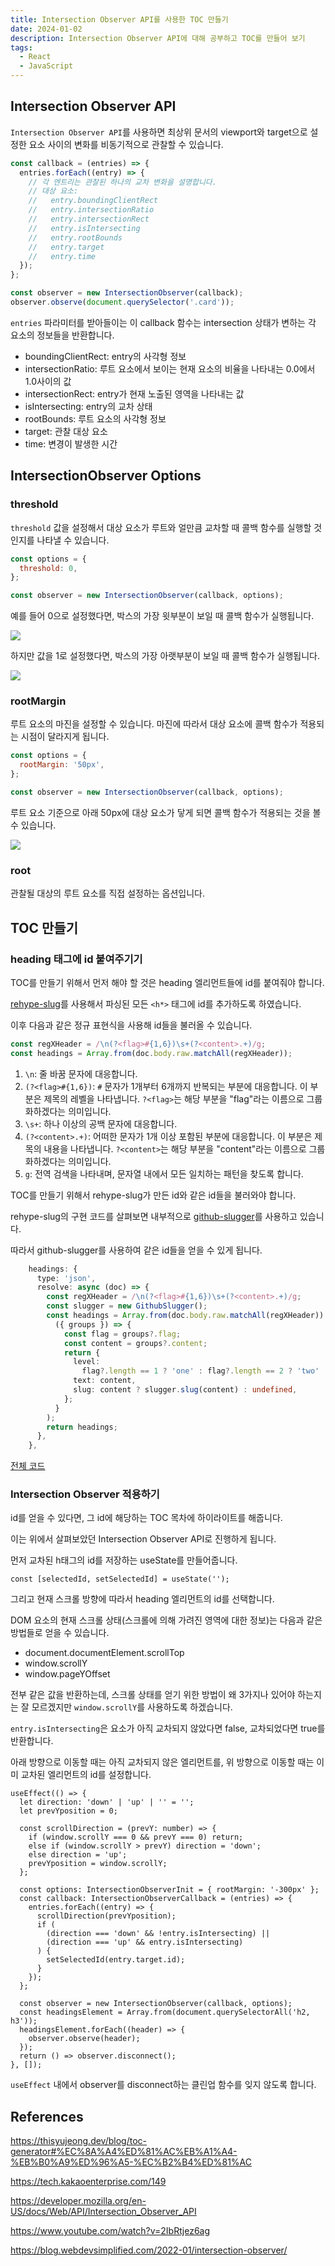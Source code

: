 ```yaml
---
title: Intersection Observer API를 사용한 TOC 만들기
date: 2024-01-02
description: Intersection Observer API에 대해 공부하고 TOC를 만들어 보기
tags:
  - React
  - JavaScript
---
```


## Intersection Observer API

`Intersection Observer API`를 사용하면 최상위 문서의 viewport와 target으로 설정한 요소 사이의 변화를 비동기적으로 관찰할 수 있습니다.

```js
const callback = (entries) => {
  entries.forEach((entry) => {
    // 각 엔트리는 관찰된 하나의 교차 변화을 설명합니다.
    // 대상 요소:
    //   entry.boundingClientRect
    //   entry.intersectionRatio
    //   entry.intersectionRect
    //   entry.isIntersecting
    //   entry.rootBounds
    //   entry.target
    //   entry.time
  });
};

const observer = new IntersectionObserver(callback);
observer.observe(document.querySelector('.card'));
```

`entries` 파라미터를 받아들이는 이 callback 함수는 intersection 상태가 변하는 각 요소의 정보들을 반환합니다.

- boundingClientRect: entry의 사각형 정보
- intersectionRatio: 루트 요소에서 보이는 현재 요소의 비율을 나타내는 0.0에서 1.0사이의 값
- intersectionRect: entry가 현재 노출된 영역을 나타내는 값
- isIntersecting: entry의 교차 상태
- rootBounds: 루트 요소의 사각형 정보
- target: 관찰 대상 요소
- time: 변경이 발생한 시간

## IntersectionObserver Options

### threshold

`threshold` 값을 설정해서 대상 요소가 루트와 얼만큼 교차할 때 콜백 함수를 실행할 것인지를 나타낼 수 있습니다.

```js
const options = {
  threshold: 0,
};

const observer = new IntersectionObserver(callback, options);
```

예를 들어 0으로 설정했다면, 박스의 가장 윗부분이 보일 때 콜백 함수가 실행됩니다.

![](/posts/20240102-toc-intersection-observer/intersection2.gif)

하지만 값을 1로 설정했다면, 박스의 가장 아랫부분이 보일 때 콜백 함수가 실행됩니다.

![](/posts/20240102-toc-intersection-observer/intersection3.gif)

### rootMargin

루트 요소의 마진을 설정할 수 있습니다. 마진에 따라서 대상 요소에 콜백 함수가 적용되는 시점이 달라지게 됩니다.

```js
const options = {
  rootMargin: '50px',
};

const observer = new IntersectionObserver(callback, options);
```

루트 요소 기준으로 아래 50px에 대상 요소가 닿게 되면 콜백 함수가 적용되는 것을 볼 수 있습니다.

![](/posts/20240102-toc-intersection-observer/intersection4.gif)

### root

관찰될 대상의 루트 요소를 직접 설정하는 옵션입니다.

## TOC 만들기

### heading 태그에 id 붙여주기기

TOC를 만들기 위해서 먼저 해야 할 것은 heading 엘리먼트들에 id를 붙여줘야 합니다.

[rehype-slug](https://www.npmjs.com/package/rehype-slug)를 사용해서 파싱된 모든 `<h*>` 태그에 id를 추가하도록 하였습니다.

이후 다음과 같은 정규 표현식을 사용해 id들을 불러올 수 있습니다.

```ts:contentlayer.config.ts
const regXHeader = /\n(?<flag>#{1,6})\s+(?<content>.+)/g;
const headings = Array.from(doc.body.raw.matchAll(regXHeader));
```

1. `\n`: 줄 바꿈 문자에 대응합니다.
2. `(?<flag>#{1,6})`: `#` 문자가 1개부터 6개까지 반복되는 부분에 대응합니다. 이 부분은 제목의 레벨을 나타냅니다. `?<flag>`는 해당 부분을 "flag"라는 이름으로 그룹화하겠다는 의미입니다.
3. `\s+`: 하나 이상의 공백 문자에 대응합니다.
4. `(?<content>.+)`: 어떠한 문자가 1개 이상 포함된 부분에 대응합니다. 이 부분은 제목의 내용을 나타냅니다. `?<content>`는 해당 부분을 "content"라는 이름으로 그룹화하겠다는 의미입니다.
5. `g`: 전역 검색을 나타내며, 문자열 내에서 모든 일치하는 패턴을 찾도록 합니다.

TOC를 만들기 위해서 rehype-slug가 만든 id와 같은 id들을 불러와야 합니다.

rehype-slug의 구현 코드를 살펴보면 내부적으로 [github-slugger](https://www.npmjs.com/package/github-slugger)를 사용하고 있습니다.

따라서 github-slugger를 사용하여 같은 id들을 얻을 수 있게 됩니다.

```ts:contentlayer.config.ts
    headings: {
      type: 'json',
      resolve: async (doc) => {
        const regXHeader = /\n(?<flag>#{1,6})\s+(?<content>.+)/g;
        const slugger = new GithubSlugger();
        const headings = Array.from(doc.body.raw.matchAll(regXHeader)).map(
          ({ groups }) => {
            const flag = groups?.flag;
            const content = groups?.content;
            return {
              level:
                flag?.length == 1 ? 'one' : flag?.length == 2 ? 'two' : 'three',
              text: content,
              slug: content ? slugger.slug(content) : undefined,
            };
          }
        );
        return headings;
      },
    },
```

[전체 코드](https://github.com/wonkyum-kim/blog/blob/main/contentlayer.config.ts)

### Intersection Observer 적용하기

id를 얻을 수 있다면, 그 id에 해당하는 TOC 목차에 하이라이트를 해줍니다.

이는 위에서 살펴보았던 Intersection Observer API로 진행하게 됩니다.

먼저 교차된 h태그의 id를 저장하는 useState를 만들어줍니다.

```tsx
const [selectedId, setSelectedId] = useState('');
```

그리고 현재 스크롤 방향에 따라서 heading 엘리먼트의 id를 선택합니다.

DOM 요소의 현재 스크롤 상태(스크롤에 의해 가려진 영역에 대한 정보)는 다음과 같은 방법들로 얻을 수 있습니다.

- document.documentElement.scrollTop
- window.scrollY
- window.pageYOffset

전부 같은 값을 반환하는데, 스크롤 상태를 얻기 위한 방법이 왜 3가지나 있어야 하는지는 잘 모르겠지만 `window.scrollY`를 사용하도록 하겠습니다.

`entry.isIntersecting`은 요소가 아직 교차되지 않았다면 false, 교차되었다면 true를 반환합니다.

아래 방향으로 이동할 때는 아직 교차되지 않은 엘리먼트를, 위 방향으로 이동할 때는 이미 교차된 엘리먼트의 id를 설정합니다.

```tsx
useEffect(() => {
  let direction: 'down' | 'up' | '' = '';
  let prevYposition = 0;

  const scrollDirection = (prevY: number) => {
    if (window.scrollY === 0 && prevY === 0) return;
    else if (window.scrollY > prevY) direction = 'down';
    else direction = 'up';
    prevYposition = window.scrollY;
  };

  const options: IntersectionObserverInit = { rootMargin: '-300px' };
  const callback: IntersectionObserverCallback = (entries) => {
    entries.forEach((entry) => {
      scrollDirection(prevYposition);
      if (
        (direction === 'down' && !entry.isIntersecting) ||
        (direction === 'up' && entry.isIntersecting)
      ) {
        setSelectedId(entry.target.id);
      }
    });
  };

  const observer = new IntersectionObserver(callback, options);
  const headingsElement = Array.from(document.querySelectorAll('h2, h3'));
  headingsElement.forEach((header) => {
    observer.observe(header);
  });
  return () => observer.disconnect();
}, []);
```

`useEffect` 내에서 observer를 disconnect하는 클린업 함수를 잊지 않도록 합니다.

## References

https://thisyujeong.dev/blog/toc-generator#%EC%8A%A4%ED%81%AC%EB%A1%A4-%EB%B0%A9%ED%96%A5-%EC%B2%B4%ED%81%AC

https://tech.kakaoenterprise.com/149

https://developer.mozilla.org/en-US/docs/Web/API/Intersection_Observer_API

https://www.youtube.com/watch?v=2IbRtjez6ag

https://blog.webdevsimplified.com/2022-01/intersection-observer/
